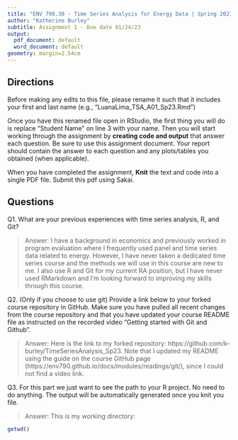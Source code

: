 ```yaml
---
title: "ENV 790.30 - Time Series Analysis for Energy Data | Spring 2023"
author: "Katherine Burley"
subtitle: Assignment 1 - Due date 01/24/23
output:
  pdf_document: default
  word_document: default
geometry: margin=2.54cm
---
```


## Directions

Before making any edits to this file, please rename it such that it includes your first and last name (e.g., "LuanaLima_TSA_A01_Sp23.Rmd")

Once you have this renamed file open in RStudio, the first thing you will do is replace "Student Name" on line 3 with your name. 
Then you will start working through the assignment by  **creating code and output** that answer each question. Be sure to use this assignment document. Your report should contain the answer to each question and any plots/tables you obtained (when applicable).

When you have completed the assignment, **Knit** the text and code into a single PDF file.  Submit this pdf using Sakai. 

## Questions

Q1. What are your previous experiences with time series analysis, R, and Git? 

> Answer: I have a background in economics and previously worked in program evaluation where I frequently used panel and time series data related to energy. However, I have never taken a dedicated time series course and the methods we will use in this course are new to me. I also use R and Git for my current RA position, but I have never used RMarkdown and I'm looking forward to improving my skills through this course.


Q2. (Only if you choose to use git) Provide a link below to your forked course repository in GitHub. Make sure you have pulled all recent changes from the course repository and that you have updated your course README file as instructed on the recorded video "Getting started with Git and Github". 

> Answer: Here is the link to my forked repository: https://github.com/k-burley/TimeSeriesAnalysis_Sp23. Note that I updated my README using the guide on the course GitHub page (https://env790.github.io/docs/modules/readings/git/), since I could not find a video link. 


Q3. For this part we just want to see the path to your R project. No need to do anything. The output will be automatically generated once you knit you file. 

> Answer: This is my working directory:

```r
getwd()
```


